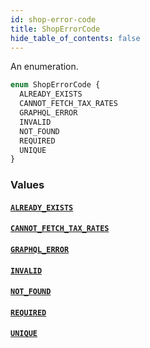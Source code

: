 ```yaml
---
id: shop-error-code
title: ShopErrorCode
hide_table_of_contents: false
---
```


An enumeration.

```graphql
enum ShopErrorCode {
  ALREADY_EXISTS
  CANNOT_FETCH_TAX_RATES
  GRAPHQL_ERROR
  INVALID
  NOT_FOUND
  REQUIRED
  UNIQUE
}
```

### Values

#### [`ALREADY_EXISTS`](#)

#### [`CANNOT_FETCH_TAX_RATES`](#)

#### [`GRAPHQL_ERROR`](#)

#### [`INVALID`](#)

#### [`NOT_FOUND`](#)

#### [`REQUIRED`](#)

#### [`UNIQUE`](#)
